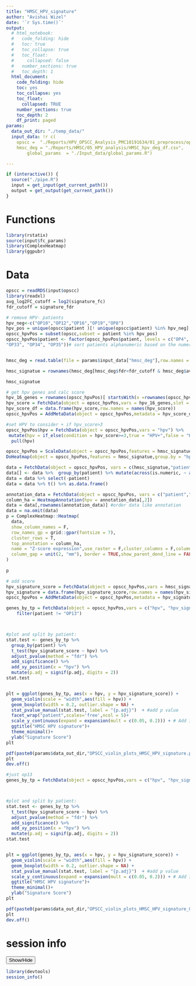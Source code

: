 ```yaml
---
title: "HMSC_HPV_signature"
author: "Avishai Wizel"
date: '`r Sys.time()`'
output:
  # html_notebook: 
  #   code_folding: hide
  #   toc: true
  #   toc_collapse: true
  #   toc_float:
  #     collapsed: false
  #   number_sections: true
  #   toc_depth: 1
  html_document: 
    code_folding: hide
    toc: yes
    toc_collapse: yes
    toc_float: 
      collapsed: TRUE
    number_sections: true
    toc_depth: 2
    df_print: paged
params: 
  data_out_dir: "./temp_data/" 
  input_data: !r c(
    opscc =  "./Reports/HPV_OPSCC_Analysis_PMC10191634/01_preprocess/opscc_suerat.RDS",
    hmsc_deg = "./Reports/HMSC/05_HPV_analysis/HMSC_hpv_deg_df.csv",
        global_params  = "./Input_data/global_params.R")

---
```





```r
if (interactive()) {
  source("./pipe.R")
  input = get_input(get_current_path())
  output = get_output(get_current_path())
}
```


# Functions

```r
library(rstatix)
source(input$fc_params)
library(ComplexHeatmap)
library(ggpubr)

```

# Data

```r
opscc = readRDS(input$opscc)
library(readxl)
avg_log2FC_cutoff = log2(signature_fc)
fdr_cutoff = signature_fdr

# remove HPV- patients
hpv_neg<-c("OP10","OP12","OP16","OP19","OP8")
hpv_pos = unique(opscc$patient )[! unique(opscc$patient) %in% hpv_neg]
opscc_hpvPos = subset(opscc,subset = patient %in% hpv_pos)
opscc_hpvPos$patient <- factor(opscc_hpvPos$patient, levels = c("OP4", "OP5", "OP6", "OP9", "OP13", "OP14", "OP17", "OP20",
"OP33", "OP34", "OP35"))# sort patients alphanumeric based on the numeric part


hmsc_deg = read.table(file = params$input_data["hmsc_deg"],row.names = 1,sep = ",",header = T)

hmsc_signatue = rownames(hmsc_deg[hmsc_deg$fdr<fdr_cutoff & hmsc_deg$avg_log2FC>avg_log2FC_cutoff,])

hmsc_signatue
```


```r
# get hpv genes and calc score
hpv_16_genes = rownames(opscc_hpvPos)[ startsWith(x =rownames(opscc_hpvPos),prefix =  "HPV16")]
hpv_score = FetchData(object = opscc_hpvPos,vars = hpv_16_genes,slot = "counts") %>% rowSums()
hpv_score_df = data.frame(hpv_score,row.names = names(hpv_score))
opscc_hpvPos = AddMetaData(object = opscc_hpvPos,metadata = hpv_score_df)
```

```r

#set HPV to consider + if hpv_score>3
opscc_hpvPos$hpv = FetchData(object = opscc_hpvPos,vars = "hpv") %>%
 mutate(hpv = if_else(condition = hpv_score>=3,true = "HPV+",false = "HPV-")) %>% 
  pull(hpv)

```


```r
opscc_hpvPos = ScaleData(object = opscc_hpvPos,features = hmsc_signatue)
DoHeatmap(object = opscc_hpvPos,features = hmsc_signatue,group.by = "hpv")
```
```r
data = FetchData(object = opscc_hpvPos, vars = c(hmsc_signatue,"patient"))
data[] <- data %>%  group_by(patient) %>% mutate(across(is.numeric, ~ as.numeric(scale(.)))) %>% ungroup() 
data = data %>% select(-patient) 
data = data %>% t() %>% as.data.frame()

annotation_data = FetchData(object = opscc_hpvPos, vars = c("patient","hpv")) %>% dplyr::arrange(patient,hpv)
column_ha = HeatmapAnnotation(hpv = annotation_data[,2])
data = data[,rownames(annotation_data)] #order data like annotation
data = na.omit(data)
p = ComplexHeatmap::Heatmap(
  data,
  show_column_names = F,
  row_names_gp = grid::gpar(fontsize = 7),
  cluster_rows = T,
  top_annotation = column_ha,
  name = "Z-score expression",use_raster = F,cluster_columns = F,column_split   = annotation_data$patient,
  column_gap = unit(2, "mm"), border = TRUE,show_parent_dend_line = FALSE, show_column_dend = FALSE,cluster_column_slices = F
)
  
p
```
```r

# add score
hpv_signature_score = FetchData(object = opscc_hpvPos,vars = hmsc_signatue,slot = "data") %>% rowMeans()
hpv_signature = data.frame(hpv_signature_score,row.names = names(hpv_signature_score))
opscc_hpvPos = AddMetaData(object = opscc_hpvPos,metadata = hpv_signature)

```


```r

genes_by_tp = FetchData(object = opscc_hpvPos,vars = c("hpv", "hpv_signature_score","patient"),slot = "data") %>%
    filter(patient != "OP13") 



#plot and split by patient:
stat.test <- genes_by_tp %>%
  group_by(patient) %>% 
  t_test(hpv_signature_score ~ hpv) %>%
  adjust_pvalue(method = "fdr") %>%
  add_significance() %>%
  add_xy_position(x = "hpv") %>%
  mutate(p.adj = signif(p.adj, digits = 2))
stat.test


plt = ggplot(genes_by_tp, aes(x = hpv, y = hpv_signature_score)) +
  geom_violin(scale = "width",aes(fill = hpv)) +
  geom_boxplot(width = 0.2, outlier.shape = NA) +
  stat_pvalue_manual(stat.test, label = "{p.adj}")  + #add p value
  facet_wrap("patient",scales='free',ncol = 5)+
  scale_y_continuous(expand = expansion(mult = c(0.05, 0.2))) + # Add 10% spaces between the p-value labels and the plot border
  ggtitle("HMSC HPV signature")+
  theme_minimal()+
  ylab("Signature Score")
plt
```



```r
pdf(paste0(params$data_out_dir,"OPSCC_violin_plots_HMSC_HPV_signature.pdf"),height = 4,width = 10)
plt
dev.off()
```

```r
#just op13
genes_by_tp = FetchData(object = opscc_hpvPos,vars = c("hpv", "hpv_signature_score","patient"),slot = "data") %>% filter (patient == "OP13")



#plot and split by patient:
stat.test <- genes_by_tp %>%
  t_test(hpv_signature_score ~ hpv) %>%
  adjust_pvalue(method = "fdr") %>%
  add_significance() %>%
  add_xy_position(x = "hpv") %>%
  mutate(p.adj = signif(p.adj, digits = 2))
stat.test


plt = ggplot(genes_by_tp, aes(x = hpv, y = hpv_signature_score)) +
  geom_violin(scale = "width",aes(fill = hpv)) +
  geom_boxplot(width = 0.2, outlier.shape = NA) +
  stat_pvalue_manual(stat.test, label = "{p.adj}")  + #add p value
  scale_y_continuous(expand = expansion(mult = c(0.05, 0.2))) + # Add 10% spaces between the p-value labels and the plot border
  ggtitle("HMSC HPV signature")+
  theme_minimal()+
  ylab("Signature Score")
plt
```
```r
pdf(paste0(params$data_out_dir,"OPSCC_violin_plots_HMSC_HPV_signature_OP13.pdf"))
plt
dev.off()
```

# session info
<button class="btn btn-primary" data-toggle="collapse" data-target="#BlockName"> Show/Hide </button>  
<div id="BlockName" class="collapse">  
```r
library(devtools)
session_info()
```

</div>